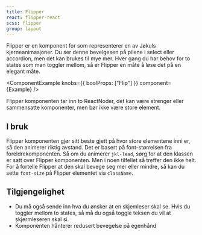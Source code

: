 ```yaml
---
title: Flipper
react: flipper-react
scss: flipper
group: layout
---
```



<Ingress>
    Flipper er en komponent for som representerer en av Jøkuls kjerneanimasjoner. Du ser denne bevelgesen på pilene i
    select eller accordion, men det kan brukes til mye mer. Hver gang du har behov for to states som man toggler mellom,
    så er Flipper en måte å løse det på en elegant måte.
</Ingress>

<ComponentExample knobs={{ boolProps: ["Flip"] }} component={Example} />

Flipper komponenten tar inn to ReactNoder, det kan være strenger eller sammensatte komponenter, men bør ikke være store element.

## I bruk

Flipper komponenten gjør sitt beste gjett på hvor store elementene inni er, så den animerer riktig avstand. Det er basert på font-størrelsen fra foreldrekomponenten. Så om du animerer `jkl-lead`, sørg for at den klassen er satt over Flipper komponenten. Men i noen tilfellet så treffer den ikke helt. For å fortelle Flipper at den skal bevege seg mer eller mindre, så kan du sette `font-size` på Flipper elementet via `className`.

## Tilgjengelighet

-   Du må også sende inn hva du ønsker at en skjemleser skal se. Hvis du toggler mellom to states, så må du også toggle teksen du vil at skjermleseren skal si.
-   Komponenten hånterer redusert bevegelse på egenhånd
